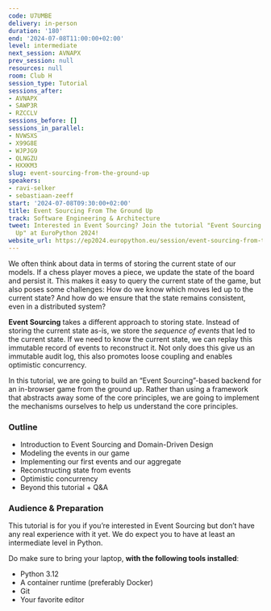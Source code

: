 ```yaml
---
code: U7UMBE
delivery: in-person
duration: '180'
end: '2024-07-08T11:00:00+02:00'
level: intermediate
next_session: AVNAPX
prev_session: null
resources: null
room: Club H
session_type: Tutorial
sessions_after:
- AVNAPX
- SAWP3R
- RZCCLV
sessions_before: []
sessions_in_parallel:
- NVWSXS
- X99G8E
- WJPJG9
- QLNGZU
- HXXKM3
slug: event-sourcing-from-the-ground-up
speakers:
- ravi-selker
- sebastiaan-zeeff
start: '2024-07-08T09:30:00+02:00'
title: Event Sourcing From The Ground Up
track: Software Engineering & Architecture
tweet: Interested in Event Sourcing? Join the tutorial "Event Sourcing From The Ground
  Up" at EuroPython 2024!
website_url: https://ep2024.europython.eu/session/event-sourcing-from-the-ground-up
---
```


We often think about data in terms of storing the current state of our models. If a chess player moves a piece, we update the state of the board and persist it. This makes it easy to query the current state of the game, but also poses some challenges: How do we know which moves led up to the current state? And how do we ensure that the state remains consistent, even in a distributed system?

**Event Sourcing** takes a different approach to storing state. Instead of storing the current state as-is, we store the *sequence of events* that led to the current state. If we need to know the current state, we can replay this immutable record of events to reconstruct it. Not only does this give us an immutable audit log, this also promotes loose coupling and enables optimistic concurrency.

In this tutorial, we are going to build an “Event Sourcing”-based backend for an in-browser game from the ground up. Rather than using a framework that abstracts away some of the core principles, we are going to implement the mechanisms ourselves to help us understand the core principles.

### Outline
- Introduction to Event Sourcing and Domain-Driven Design
- Modeling the events in our game
- Implementing our first events and our aggregate
- Reconstructing state from events
- Optimistic concurrency
- Beyond this tutorial + Q&A

### Audience & Preparation
This tutorial is for you if you’re interested in Event Sourcing but don’t have any real experience with it yet. We do expect you to have at least an intermediate level in Python.

Do make sure to bring your laptop, **with the following tools installed**:
- Python 3.12
- A container runtime (preferably Docker)
- Git
- Your favorite editor
